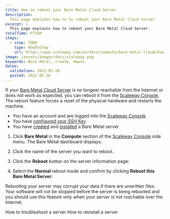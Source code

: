 ```yaml
---
title: How to reboot your Bare Metal Cloud Server
description:
  This page explains how to to reboot your Bare Metal Cloud Server
excerpt: |
  This page explains how to reboot your Bare Metal Cloud Server.
totalTime: PT15M
steps:
  - step: TODO
    type: HowToStep
    url: https://www.scaleway.com/en/docs/compute/bare-metal-cloud/how-to/reboot-server/
image: /assets/images/docs/scaleway.png
keywords: Bare Metal, create, Howto
dates:
  validation: 2021-05-26
  posted: 2021-05-26
---
```


If your [Bare Metal Cloud Server](https://www.scaleway.com/en/bare-metal-servers/) is no longeer reachable from the Internet or does not work as expected, you can reboot it from the [Scaleway Console](https://console.scaleway.com). The reboot feature forces a reset of the physical hardware and restarts the machine. 

<Message type="requirement">

- You have an account and are logged into the [Scaleway Console](https://console.scaleway.com)  
- You have [configured your SSH Key](/console/my-project/how-to/create-ssh-key)
- You have [created](/compute/bare-metal-cloud/how-to/create-server) and [installed](/compute/bare-metal-cloud/how-to/install-server) a Bare Metal server

</Message>

1. Click **Bare Metal** in the **Compute** section of the [Scaleway Console](https://console.scaleway.com) side menu. The Bare Metal dashboard displays.

2. Click the name of the server you want to reboot.

3. Click the **Reboot** button on the server information page: 
  <Lightbox src="assets/scaleway-reboot-bare-metal-cloud-server.png" alt="" />

4. Select the **Normal** reboot mode and confirm by clicking **Reboot this Bare Metal Server**:
  <Lightbox src="assets/scaleway-bare-metal-cloud-server-reboot-normal.png" alt="" />

  <Message type="important">

  Rebooting your server may corrupt your data if there are unwritten files. Your software will not be stopped before the server is being rebooted and you should use this feature only when your server is not reachable over the Internet.

  </Message>

<Navigation title="See Also">
  <PreviousButton to="/compute/bare-metal-cloud/how-to/troubleshoot-server/">How to troubleshoot a server</PreviousButton>
  <NextButton to="/compute/bare-metal-cloud/how-to/reinstall-server/">How to reinstall a server</NextButton>
</Navigation>